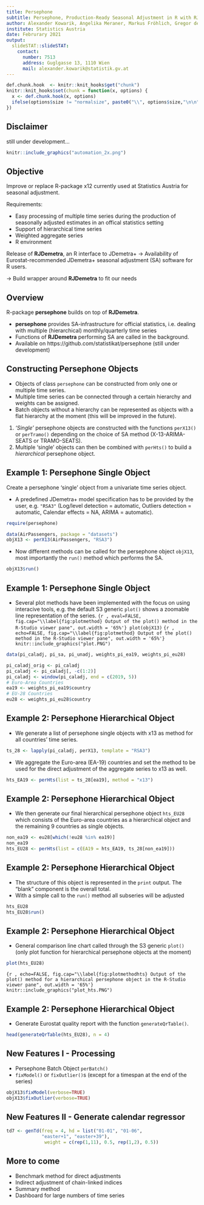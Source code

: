 ```yaml
---
title: Persephone 
subtitle: Persephone, Production-Ready Seasonal Adjustment in R with RJDemetra
author: Alexander Kowarik, Angelika Meraner, Markus Fröhlich, Gregor de Cillia
institute: Statistics Austria
date: Februrary 2021
output: 
  slideSTAT::slideSTAT:
    contact:
      number: 7513
      address: Guglgasse 13, 1110 Wien
      mail: alexander.kowarik@statistik.gv.at
---
```


```r
def.chunk.hook  <- knitr::knit_hooks$get("chunk")
knitr::knit_hooks$set(chunk = function(x, options) {
  x <- def.chunk.hook(x, options)
  ifelse(options$size != "normalsize", paste0("\\", options$size,"\n\n", x, "\n\n \\normalsize"), x)
})
```

## Disclaimer

still under development...

```r
knitr::include_graphics("automation_2x.png")
```

## Objective

Improve or replace R-package x12 currently used at Statistics Austria for seasonal adjustment.

Requirements:

* Easy processing of multiple time series during the production of seasonally adjusted estimates
in an offical statistics setting
* Support of hierarchical time series
* Weighted aggregate series
* R environment

Release of **RJDemetra**, an R interface to JDemetra+
&rarr; Availability of Eurostat-recommended JDemetra+ seasonal adjustment (SA) software for R users.

&rarr; Build wrapper around **RJDemetra** to fit our needs

## Overview

R-package **persephone** builds on top of **RJDemetra**.

* **persephone** provides SA-infrastructure for official statistics, i.e.
dealing with multiple (hierarchical) monthly/quarterly time series
* Functions of **RJDemetra** performing SA are called in the background.
* Available on https://github.com/statistikat/persephone (still under development)

## Constructing Persephone Objects

* Objects of class `persephone` can be constructed from only one or multiple time series.
* Multiple time series can be connected through a certain hierarchy and weights can be assigned.
* Batch objects without a hierarchy can be represented as objects with a flat hierarchy at the moment 
(this will be improved in the future).

1. _'Single'_ persephone objects are constructed with the functions `perX13()` or `perTramo()` 
depending on the choice of SA method (X-13-ARIMA-SEATS or TRAMO-SEATS).
2. Multiple 'single' objects can then be combined with `perHts()` to build a _hierarchical_ persephone object.

## Example 1: Persephone Single Object
Create a persephone 'single' object from a univariate time series object.

* A predefined JDemetra+ model specification has to be provided by the user, e.g. `"RSA3"` 
(Log/level detection = automatic, Outliers detection = automatic, Calendar effects = NA, ARIMA = automatic).
```r
require(persephone)
```
```r
data(AirPassengers, package = "datasets")
objX13 <- perX13(AirPassengers, "RSA3")
```
* Now different methods can be called for the persephone object `objX13`, most importantly the `run()` method
which performs the SA.
```r
objX13$run()
```

## Example 1: Persephone Single Object

* Several plot methods have been implemented with the focus on using interacive tools, e.g. the default S3 generic `plot()` 
shows a zoomable line representation of the series.
```{r , eval=FALSE, fig.cap="\\label{fig:plotmethod} Output of the plot() method in the R-Studio viewer pane", out.width = '65%'}
plot(objX13)
```
```{r , echo=FALSE, fig.cap="\\label{fig:plotmethod} Output of the plot() method in the R-Studio viewer pane", out.width = '65%'}
knitr::include_graphics("plot.PNG")
```

```r
data(pi_caladj, pi_sa, pi_unadj, weights_pi_ea19, weights_pi_eu28)
```

```r
pi_caladj_orig <- pi_caladj
pi_caladj <- pi_caladj[, -c(1:2)]
pi_caladj <- window(pi_caladj, end = c(2019, 5))
# Euro-Area Countries
ea19 <- weights_pi_ea19$country
# EU-28 Countries
eu28 <- weights_pi_eu28$country
```

## Example 2: Persephone Hierarchical Object

* We generate a list of persephone single objects with x13 as method for all countries’ time series.

```r
ts_28 <- lapply(pi_caladj, perX13, template = "RSA3")
```

* We aggregate the Euro-area (EA-19) countries and set the method to be used 
for the direct adjustment of the aggregate series to x13 as well.

```r
hts_EA19 <- perHts(list = ts_28[ea19], method = "x13")
```

## Example 2: Persephone Hierarchical Object

* We then generate our final hierarchical persephone object `hts_EU28` which consists of the 
Euro-area countries as a hierarchical object and the remaining 9 countries as single objects.

```r
non_ea19 <- eu28[which(!eu28 %in% ea19)]
non_ea19
hts_EU28 <- perHts(list = c(EA19 = hts_EA19, ts_28[non_ea19]))
```

## Example 2: Persephone Hierarchical Object

* The structure of this object is represented in the `print` output. The "blank" component is the overall total.
* With a simple call to the `run()` method all subseries will be adjusted
```r
hts_EU28
hts_EU28$run()
```

## Example 2: Persephone Hierarchical Object


 * General comparison line chart called through the S3 generic `plot()` 
(only plot function for hierarchical persephone objects at the moment)

```r
plot(hts_EU28)
```
```{r , echo=FALSE, fig.cap="\\label{fig:plotmethodhts} Output of the plot() method for a hierarchical persephone object in the R-Studio viewer pane", out.width = '65%'}
knitr::include_graphics("plot_hts.PNG")
```

## Example 2: Persephone Hierarchical Object

* Generate Eurostat quality report with the function `generateQrTable()`.

```r
head(generateQrTable(hts_EU28), n = 4)
```


## New Features I - Processing

* Persephone Batch Object `perBatch()`
* `fixModel()`  or `fixOutlier()`s (except for a timespan at the end of the series)
```r
objX13$fixModel(verbose=TRUE)
objX13$fixOutlier(verbose=TRUE)
```

## New Features II - Generate calendar regressor

```r
td7 <- genTd(freq = 4, hd = list("01-01", "01-06", 
             "easter+1", "easter+39"),
              weight = c(rep(1,11), 0.5, rep(1,2), 0.5))

```

## More to come

* Benchmark method for direct adjustments
* Indirect adjustment of chain-linked indices
* Summary method
* Dashboard for large numbers of time series
